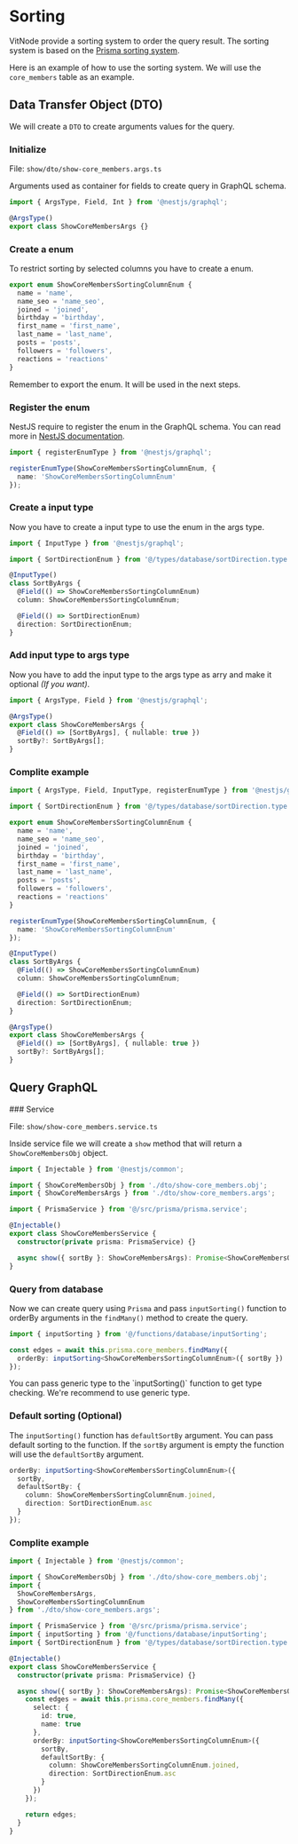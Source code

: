 # Sorting

VitNode provide a sorting system to order the query result. The sorting system is based on the [Prisma sorting system](https://www.prisma.io/docs/concepts/components/prisma-client/filtering-and-sorting#sorting).

Here is an example of how to use the sorting system. We will use the `core_members` table as an example.

## Data Transfer Object (DTO)

We will create a `DTO` to create arguments values for the query.


<Steps>

### Initialize

File: `show/dto/show-core_members.args.ts`

Arguments used as container for fields to create query in GraphQL schema.

```ts
import { ArgsType, Field, Int } from '@nestjs/graphql';

@ArgsType()
export class ShowCoreMembersArgs {}
```

### Create a enum

To restrict sorting by selected columns you have to create a enum.

```ts
export enum ShowCoreMembersSortingColumnEnum {
  name = 'name',
  name_seo = 'name_seo',
  joined = 'joined',
  birthday = 'birthday',
  first_name = 'first_name',
  last_name = 'last_name',
  posts = 'posts',
  followers = 'followers',
  reactions = 'reactions'
}
```


<Callout type="warning" emoji="⚠️">
  Remember to export the enum. It will be used in the next steps.
</Callout>

### Register the enum

NestJS require to register the enum in the GraphQL schema. You can read more in [NestJS documentation](https://docs.nestjs.com/graphql/unions-and-enums).

```ts
import { registerEnumType } from '@nestjs/graphql';

registerEnumType(ShowCoreMembersSortingColumnEnum, {
  name: 'ShowCoreMembersSortingColumnEnum'
});
```

### Create a input type

Now you have to create a input type to use the enum in the args type.

```ts
import { InputType } from '@nestjs/graphql';

import { SortDirectionEnum } from '@/types/database/sortDirection.type';

@InputType()
class SortByArgs {
  @Field(() => ShowCoreMembersSortingColumnEnum)
  column: ShowCoreMembersSortingColumnEnum;

  @Field(() => SortDirectionEnum)
  direction: SortDirectionEnum;
}
```

### Add input type to args type

Now you have to add the input type to the args type as arry and make it optional _(If you want)_.

```ts
import { ArgsType, Field } from '@nestjs/graphql';

@ArgsType()
export class ShowCoreMembersArgs {
  @Field(() => [SortByArgs], { nullable: true })
  sortBy?: SortByArgs[];
}
```

### Complite example

```ts
import { ArgsType, Field, InputType, registerEnumType } from '@nestjs/graphql';

import { SortDirectionEnum } from '@/types/database/sortDirection.type';

export enum ShowCoreMembersSortingColumnEnum {
  name = 'name',
  name_seo = 'name_seo',
  joined = 'joined',
  birthday = 'birthday',
  first_name = 'first_name',
  last_name = 'last_name',
  posts = 'posts',
  followers = 'followers',
  reactions = 'reactions'
}

registerEnumType(ShowCoreMembersSortingColumnEnum, {
  name: 'ShowCoreMembersSortingColumnEnum'
});

@InputType()
class SortByArgs {
  @Field(() => ShowCoreMembersSortingColumnEnum)
  column: ShowCoreMembersSortingColumnEnum;

  @Field(() => SortDirectionEnum)
  direction: SortDirectionEnum;
}

@ArgsType()
export class ShowCoreMembersArgs {
  @Field(() => [SortByArgs], { nullable: true })
  sortBy?: SortByArgs[];
}
```

</Steps>

## Query GraphQL

<Steps>
### Service

File: `show/show-core_members.service.ts`

Inside service file we will create a `show` method that will return a `ShowCoreMembersObj` object.

```ts
import { Injectable } from '@nestjs/common';

import { ShowCoreMembersObj } from './dto/show-core_members.obj';
import { ShowCoreMembersArgs } from './dto/show-core_members.args';

import { PrismaService } from '@/src/prisma/prisma.service';

@Injectable()
export class ShowCoreMembersService {
  constructor(private prisma: PrismaService) {}

  async show({ sortBy }: ShowCoreMembersArgs): Promise<ShowCoreMembersObj> {}
}
```

### Query from database

Now we can create query using `Prisma` and pass `inputSorting()` function to orderBy arguments in the `findMany()` method to create the query.

```ts
import { inputSorting } from '@/functions/database/inputSorting';

const edges = await this.prisma.core_members.findMany({
  orderBy: inputSorting<ShowCoreMembersSortingColumnEnum>({ sortBy })
});
```

<Callout type="info" emoji="ℹ️">
  You can pass generic type to the `inputSorting()` function to get type checking. We're recommend
  to use generic type.
</Callout>

### Default sorting (Optional)

The `inputSorting()` function has `defaultSortBy` argument. You can pass default sorting to the function. If the `sortBy` argument is empty the function will use the `defaultSortBy` argument.

```ts
orderBy: inputSorting<ShowCoreMembersSortingColumnEnum>({
  sortBy,
  defaultSortBy: {
    column: ShowCoreMembersSortingColumnEnum.joined,
    direction: SortDirectionEnum.asc
  }
});
```

### Complite example

```ts
import { Injectable } from '@nestjs/common';

import { ShowCoreMembersObj } from './dto/show-core_members.obj';
import {
  ShowCoreMembersArgs,
  ShowCoreMembersSortingColumnEnum
} from './dto/show-core_members.args';

import { PrismaService } from '@/src/prisma/prisma.service';
import { inputSorting } from '@/functions/database/inputSorting';
import { SortDirectionEnum } from '@/types/database/sortDirection.type';

@Injectable()
export class ShowCoreMembersService {
  constructor(private prisma: PrismaService) {}

  async show({ sortBy }: ShowCoreMembersArgs): Promise<ShowCoreMembersObj> {
    const edges = await this.prisma.core_members.findMany({
      select: {
        id: true,
        name: true
      },
      orderBy: inputSorting<ShowCoreMembersSortingColumnEnum>({
        sortBy,
        defaultSortBy: {
          column: ShowCoreMembersSortingColumnEnum.joined,
          direction: SortDirectionEnum.asc
        }
      })
    });

    return edges;
  }
}
```

</Steps>
